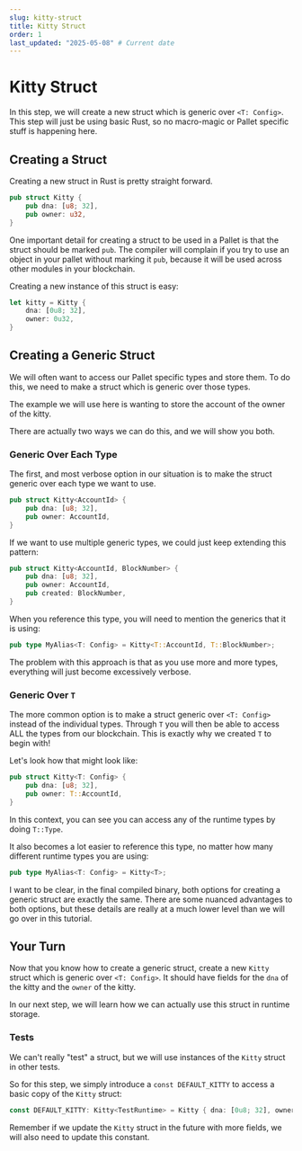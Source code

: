 ```yaml
---
slug: kitty-struct
title: Kitty Struct
order: 1
last_updated: "2025-05-08" # Current date
---
```


# Kitty Struct

In this step, we will create a new struct which is generic over `<T: Config>`. This step will just be using basic Rust, so no macro-magic or Pallet specific stuff is happening here.

## Creating a Struct

Creating a new struct in Rust is pretty straight forward.

```rust
pub struct Kitty {
	pub dna: [u8; 32],
	pub owner: u32,
}
```

One important detail for creating a struct to be used in a Pallet is that the struct should be marked `pub`. The compiler will complain if you try to use an object in your pallet without marking it `pub`, because it will be used across other modules in your blockchain.

Creating a new instance of this struct is easy:

```rust
let kitty = Kitty {
	dna: [0u8; 32],
	owner: 0u32,
}
```

## Creating a Generic Struct

We will often want to access our Pallet specific types and store them. To do this, we need to make a struct which is generic over those types.

The example we will use here is wanting to store the account of the owner of the kitty.

There are actually two ways we can do this, and we will show you both.

### Generic Over Each Type

The first, and most verbose option in our situation is to make the struct generic over each type we want to use.

```rust
pub struct Kitty<AccountId> {
	pub dna: [u8; 32],
	pub owner: AccountId,
}
```

If we want to use multiple generic types, we could just keep extending this pattern:

```rust
pub struct Kitty<AccountId, BlockNumber> {
	pub dna: [u8; 32],
	pub owner: AccountId,
	pub created: BlockNumber,
}
```

When you reference this type, you will need to mention the generics that it is using:

```rust
pub type MyAlias<T: Config> = Kitty<T::AccountId, T::BlockNumber>;
```

The problem with this approach is that as you use more and more types, everything will just become excessively verbose.

### Generic Over `T`

The more common option is to make a struct generic over `<T: Config>` instead of the individual types. Through `T` you will then be able to access ALL the types from our blockchain. This is exactly why we created `T` to begin with!

Let's look how that might look like:

```rust
pub struct Kitty<T: Config> {
	pub dna: [u8; 32],
	pub owner: T::AccountId,
}
```

In this context, you can see you can access any of the runtime types by doing `T::Type`.

It also becomes a lot easier to reference this type, no matter how many different runtime types you are using:

```rust
pub type MyAlias<T: Config> = Kitty<T>;
```

I want to be clear, in the final compiled binary, both options for creating a generic struct are exactly the same. There are some nuanced advantages to both options, but these details are really at a much lower level than we will go over in this tutorial.

## Your Turn

Now that you know how to create a generic struct, create a new `Kitty` struct which is generic over `<T: Config>`. It should have fields for the `dna` of the kitty and the `owner` of the kitty.

In our next step, we will learn how we can actually use this struct in runtime storage.

### Tests

We can't really "test" a struct, but we will use instances of the `Kitty` struct in other tests.

So for this step, we simply introduce a `const DEFAULT_KITTY` to access a basic copy of the `Kitty` struct:

```rust
const DEFAULT_KITTY: Kitty<TestRuntime> = Kitty { dna: [0u8; 32], owner: 0 };
```

Remember if we update the `Kitty` struct in the future with more fields, we will also need to update this constant.
